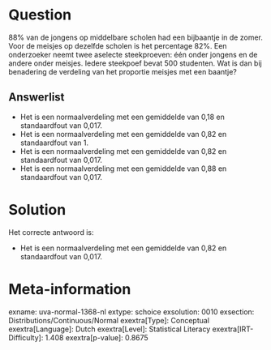 Question
========

88% van de jongens op middelbare scholen had een bijbaantje in de zomer.
Voor de meisjes op dezelfde scholen is het percentage 82%. Een
onderzoeker neemt twee aselecte steekproeven: één onder jongens en de
andere onder meisjes. Iedere steekpoef bevat 500 studenten. Wat is dan
bij benadering de verdeling van het proportie meisjes met een baantje?

Answerlist
----------

* Het is een normaalverdeling met een gemiddelde van 0,18 en standaardfout van 0,017.
* Het is een normaalverdeling met een gemiddelde van 0,82 en standaardfout van 1.
* Het is een normaalverdeling met een gemiddelde van 0,82 en standaardfout van 0,017.
* Het is een normaalverdeling met een gemiddelde van 0,88 en standaardfout van 0,017.

Solution
========

Het correcte antwoord is: 

* Het is een normaalverdeling met een gemiddelde van 0,82 en standaardfout van 0,017.

Meta-information
================
exname: uva-normal-1368-nl
extype: schoice
exsolution: 0010
exsection: Distributions/Continuous/Normal
exextra[Type]: Conceptual
exextra[Language]: Dutch
exextra[Level]: Statistical Literacy
exextra[IRT-Difficulty]: 1.408
exextra[p-value]: 0.8675
